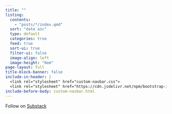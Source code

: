 ```yaml
---
title: ""
listing:
  contents:
    - "posts/*/index.qmd"
  sort: "date asc"
  type: default
  categories: true
  feed: true
  sort-ui: true
  filter-ui: false
  image-align: left
  image-height: "8em"
page-layout: full
title-block-banner: false
include-in-header: |
  <link rel="stylesheet" href="custom-navbar.css">
  <link rel="stylesheet" href="https://cdn.jsdelivr.net/npm/bootstrap-icons@1.11.0/font/bootstrap-icons.css">
include-before-body: custom-navbar.html
---
```


Follow on [Substack](https://kerryback.substack.com)
<br><br><br>